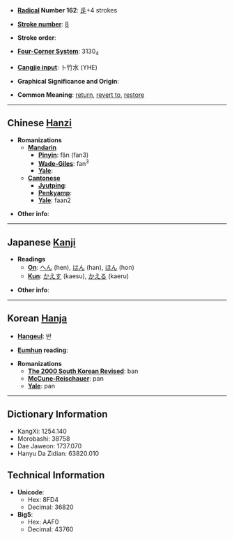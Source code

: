* '''[[Wiktionary:Chinese radical index| Radical]] Number 162''': [[Wiktionary:Chinese radical index 辵|辵]]+4 strokes

* '''[[Wiktionary:Chinese total strokes index|Stroke number]]''': [[Wiktionary:Chinese total strokes index 8|8]]

* '''Stroke order''': 

* '''[[Wiktionary:Chinese four corner index|Four-Corner System]]''': 3130<sub>4</sub>

* '''[[Wiktionary:Chinese Cangjie index|Cangjie input]]''': 卜竹水 (YHE)

* '''Graphical Significance and Origin''': 

* '''Common Meaning''': [[return]], [[revert to]], [[restore]]

----

== Chinese [[Hanzi]] ==

* '''Romanizations'''
** '''[[Mandarin]]'''
*** '''[[Pinyin]]''': fǎn (fan3)
*** '''[[Wade-Giles]]''': fan<sup>3</sup>
*** '''[[Yale]]''': 
** '''[[Cantonese]]'''
*** '''[[Jyutping]]''':
*** '''[[Penkyamp]]''': 
*** '''[[Yale]]''': faan2

* '''Other info''': 

----

== Japanese [[Kanji]] ==

* '''Readings'''
** '''[[On]]''': [[へん]] (hen), [[はん]] (han), [[ほん]] (hon)
** '''[[Kun]]''': [[かえす]] (kaesu), [[かえる]] (kaeru)

* '''Other info''':  

----

== Korean [[Hanja]] ==

* '''[[Hangeul]]''': 반

* '''[[Eumhun]] reading''': 

* '''Romanizations'''
** '''[[The 2000 South Korean Revised Romanization|The 2000 South Korean Revised]]''': ban
** '''[[McCune-Reischauer]]''': pan
** '''[[Yale]]''': pan

----

== Dictionary Information ==

* KangXi: 1254.140
* Morobashi: 38758
* Dae Jaweon: 1737.070
* Hanyu Da Zidian: 63820.010

== Technical Information ==

* '''Unicode''':
** Hex: 8FD4
** Decimal: 36820
* '''Big5''':
** Hex: AAF0
** Decimal: 43760